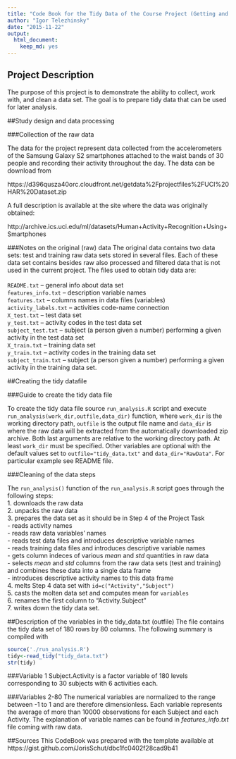 ```yaml
---
title: "Code Book for the Tidy Data of the Course Project (Getting and Cleaning Data Class)."
author: "Igor Telezhinsky"
date: "2015-11-22"
output:
  html_document:
    keep_md: yes
---
```


## Project Description
The purpose of this project is to demonstrate the ability to collect, work with, and clean a data set.
The goal is to prepare tidy data that can be used for later analysis.

##Study design and data processing

###Collection of the raw data

The data for the project represent data collected from the accelerometers 
of the Samsung Galaxy S2 smartphones attached to the waist bands of 30 people
and recording their activity throughout the day. The data can be download from

https://d396qusza40orc.cloudfront.net/getdata%2Fprojectfiles%2FUCI%20HAR%20Dataset.zip

A full description is available at the site where the data was originally obtained:

http://archive.ics.uci.edu/ml/datasets/Human+Activity+Recognition+Using+Smartphones

###Notes on the original (raw) data 
The original data contains two data sets: test and training raw data sets stored in several files. Each of these data set contains besides raw also processed and filtered data that is not used in the current project. The files used to obtain tidy data are:\
\
`README.txt`          -- general info about data set \
`features_info.txt`   -- description variable names \
`features.txt`        -- columns names in data files (variables) \
`activity_labels.txt` -- activities code-name connection \
`X_test.txt`          -- test data set \
`y_test.txt`          -- activity codes in the test data set \
`subject_test.txt`    -- subject (a person given a number) performing a given activity in the test data set \
`X_train.txt`         -- training data set \
`y_train.txt`         -- activity codes in the training data set \
`subject_train.txt`   -- subject (a person given a number) performing a given activity in the training data set.

##Creating the tidy datafile

###Guide to create the tidy data file

To create the tidy data file source `run_analysis.R` script and execute `run_analysis(work_dir,outfile,data_dir)` function, where
`work_dir` is the working directory path, `outfile` is the output file name and `data_dir` is where the raw data will be extracted
from the automatically downloaded zip archive. Both last arguments are relative to the working directory path. At least `work_dir`
must be specified. Other variables are optional with the default values set to 
`outfile="tidy_data.txt"` and `data_dir="RawData"`. For particular example see README file.

###Cleaning of the data steps

The `run_analysis()` function of the `run_analysis.R` script goes through the following steps: \
1. downloads the raw data \
2. unpacks the raw data \
3. prepares the data set as it should be in Step 4 of the Project Task \
    - reads activity names \
    - reads raw data variables' names \
    - reads test data files and introduces descriptive variable names \
    - reads training data files and introduces descriptive variable names \
    - gets column indeces of various *mean* and *std* quantities in raw data \
    - selects *mean* and *std* columns from the raw data sets (test and training) and combines these data into a single data frame \
    - introduces descriptive activity names to this data frame \
4. melts Step 4 data set with `id=c("Activity","Subject")` \
5. casts the molten data set and computes mean for `variables` \
6. renames the first column to "Activity.Subject" \
7. writes down the tidy data set.\


##Description of the variables in the tidy_data.txt (outfile)
The file contains the tidy data set of 180 rows by 80 columns. The following summary is compiled with \
```r
source('./run_analysis.R')
tidy<-read_tidy("tidy_data.txt")
str(tidy)
```

###Variable 1
Subject.Activity is a factor variable of 180 levels corresponding to 30 subjects with 6 activities each.

###Variables 2-80
The numerical variables are normalized to the range between -1 to 1 and are therefore dimensionless. Each variable represents the average of more than 10000 observations for each Subject and each Activity. The explanation of variable names can be found in *features_info.txt* file coming with raw data.

##Sources
This CodeBook was prepared with the template available at
https://gist.github.com/JorisSchut/dbc1fc0402f28cad9b41
